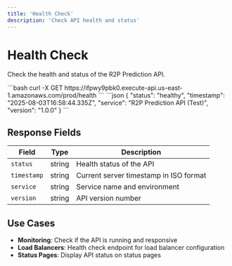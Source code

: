 ```yaml
---
title: 'Health Check'
description: 'Check API health and status'
---
```


# Health Check

Check the health and status of the R2P Prediction API.

<RequestExample>
```bash
curl -X GET https://ifpwy9pbk0.execute-api.us-east-1.amazonaws.com/prod/health
```
</RequestExample>

<ResponseExample>
```json
{
  "status": "healthy",
  "timestamp": "2025-08-03T16:58:44.335Z",
  "service": "R2P Prediction API (Test)",
  "version": "1.0.0"
}
```
</ResponseExample>

## Response Fields

| Field | Type | Description |
|-------|------|-------------|
| `status` | string | Health status of the API |
| `timestamp` | string | Current server timestamp in ISO format |
| `service` | string | Service name and environment |
| `version` | string | API version number |

## Use Cases

- **Monitoring**: Check if the API is running and responsive
- **Load Balancers**: Health check endpoint for load balancer configuration
- **Status Pages**: Display API status on status pages 